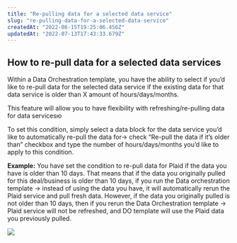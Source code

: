 ```yaml
---
title: "Re-pulling data for a selected data service"
slug: "re-pulling-data-for-a-selected-data-service"
createdAt: "2022-06-15T19:25:06.456Z"
updatedAt: "2022-07-13T17:43:33.679Z"
---
```


## How to re-pull data for a selected data services

Within a Data Orchestration template, you have the ability to select if you’d like to re-pull data for the selected data service if the existing data for that data service is older than X amount of hours/days/months. 

This feature will allow you to have flexibility with refreshing/re-pulling data for data servicesю

To set this condition, simply select a data block for the data service you’d like to automatically re-pull the data for→ check “Re-pull the data if it’s older than” checkbox and type the number of hours/days/months you’d like to apply to this condition. 

**Example:** You have set the condition to re-pull data for Plaid if the data you have is older than 10 days. That means that if the data you originally pulled for this deal/business is older than 10 days, if you run the Data orchestration template → instead of using the data you have, it will automatically rerun the Plaid service and pull fresh data. 
However, if the data you originally pulled is not older than 10 days, then if you rerun the Data Orchestration template → Plaid service will not be refreshed, and DO template will use the Plaid data you previously pulled. 

![](/images/8c7aafc-image-20220315-184827.png)